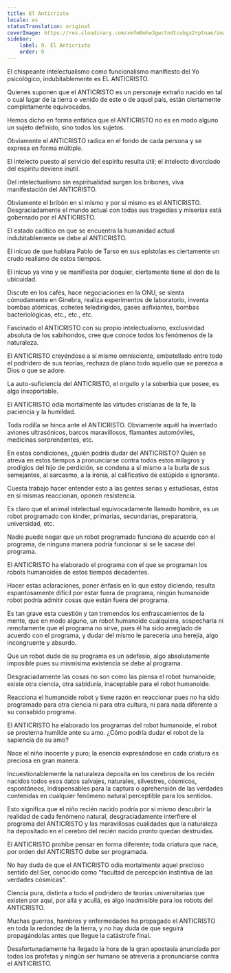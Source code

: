 ```yaml
---
title: El Anticristo
locale: es
statusTranslation: original
coverImage: https://res.cloudinary.com/xmfm6mhw3gwctndtcubgx2rptnae/image/upload/v1741354419/small_cover_la_gran_rebelion_28716e29d2.webp
sidebar:
    label: 9. El Anticristo
    order: 9
---
```

El chispeante intelectualismo como funcionalismo manifiesto del Yo psicológico, indubitablemente es EL ANTICRISTO.

Quienes suponen que el ANTICRISTO es un personaje extraño nacido en tal o cual lugar de la tierra o venido de este o de aquel país, están ciertamente completamente equivocados.

Hemos dicho en forma enfática que el ANTICRISTO no es en modo alguno un sujeto definido, sino todos los sujetos.

Obviamente el ANTICRISTO radica en el fondo de cada persona y se expresa en forma múltiple.

El intelecto puesto al servicio del espíritu resulta útil; el intelecto divorciado del espíritu deviene inútil.

Del intelectualismo sin espiritualidad surgen los bribones, viva manifestación del ANTICRISTO.

Obviamente el bribón en sí mismo y por si mismo es el ANTICRISTO. Desgraciadamente el mundo actual con todas sus tragedias y miserias está gobernado por el ANTICRISTO.

El estado caótico en que se encuentra la humanidad actual indubitablemente se debe al ANTICRISTO.

El inicuo de que hablara Pablo de Tarso en sus epístolas es ciertamente un crudo realismo de estos tiempos.

El inicuo ya vino y se manifiesta por doquier, ciertamente tiene el don de la ubicuidad.

Discute en los cafés, hace negociaciones en la ONU, se sienta cómodamente en Ginebra, realiza experimentos de laboratorio, inventa bombas atómicas, cohetes teledirigidos, gases asfixiantes, bombas bacteriológicas, etc., etc., etc.

Fascinado el ANTICRISTO con su propio intelectualismo, exclusividad absoluta de los sabihondos, cree que conoce todos los fenómenos de la naturaleza.

El ANTICRISTO creyéndose a sí mismo omnisciente, embotellado entre todo el podridero de sus teorías, rechaza de plano todo aquello que se parezca a Dios o que se adore.

La auto-suficiencia del ANTICRISTO, el orgullo y la soberbia que posee, es algo insoportable.

El ANTICRISTO odia mortalmente las virtudes cristianas de la fe, la paciencia y la humildad.

Toda rodilla se hinca ante el ANTICRISTO. Obviamente aquél ha inventado aviones ultrasónicos, barcos maravillosos, flamantes automóviles, medicinas sorprendentes, etc.

En estas condiciones, ¿quién podría dudar del ANTICRISTO? Quién se atreva en estos tiempos a pronunciarse contra todos estos milagros y prodigios del hijo de perdición, se condena a sí mismo a la burla de sus semejantes, al sarcasmo, a la ironía, al calificativo de estúpido e ignorante.

Cuesta trabajo hacer entender esto a las gentes serias y estudiosas, éstas en si mismas reaccionan, oponen resistencia.

Es claro que el animal intelectual equivocadamente llamado hombre, es un robot programado con kinder, primarias, secundarias, preparatoria, universidad, etc.

Nadie puede negar que un robot programado funciona de acuerdo con el programa, de ninguna manera podría funcionar si se le sacase del programa.

El ANTICRISTO ha elaborado el programa con el que se programan los robots humanoides de estos tiempos decadentes.

Hacer estas aclaraciones, poner énfasis en lo que estoy diciendo, resulta espantosamente difícil por estar fuera de programa, ningún humanoide robot podría admitir cosas que están fuera del programa.

Es tan grave esta cuestión y tan tremendos los enfrascamientos de la mente, que en modo alguno, un robot humanoide cualquiera, sospecharía ni remotamente que el programa no sirve, pues él ha sido arreglado de acuerdo con el programa, y dudar del mismo le parecería una herejía, algo incongruente y absurdo.

Que un robot dude de su programa es un adefesio, algo absolutamente imposible pues su mismísima existencia se debe al programa.

Desgraciadamente las cosas no son como las piensa el robot humanoide; existe otra ciencia, otra sabiduría, inaceptable para el robot humanoide.

Reacciona el humanoide robot y tiene razón en reaccionar pues no ha sido programado para otra ciencia ni para otra cultura, ni para nada diferente a su consabido programa.

El ANTICRISTO ha elaborado los programas del robot humanoide, el robot se prosterna humilde ante su amo. ¿Cómo podría dudar el robot de la sapiencia de su amo?

Nace el niño inocente y puro; la esencia expresándose en cada criatura es preciosa en gran manera.

Incuestionablemente la naturaleza deposita en los cerebros de los recién nacidos todos esos datos salvajes, naturales, silvestres, cósmicos, espontáneos, indispensables para la captura o aprehensión de las verdades contenidas en cualquier fenómeno natural perceptible para los sentidos.

Esto significa que el niño recién nacido podría por si mismo descubrir la realidad de cada fenómeno natural, desgraciadamente interfiere el programa del ANTICRISTO y las maravillosas cualidades que la naturaleza ha depositado en el cerebro del recién nacido pronto quedan destruidas.

El ANTICRISTO prohíbe pensar en forma diferente; toda criatura que nace, por orden del ANTICRISTO debe ser programada.

No hay duda de que el ANTICRISTO odia mortalmente aquel precioso sentido del Ser, conocido como "facultad de percepción instintiva de las verdades cósmicas".

Ciencia pura, distinta a todo el podridero de teorías universitarias que existen por aquí, por allá y acullá, es algo inadmisible para los robots del ANTICRISTO.

Muchas guerras, hambres y enfermedades ha propagado el ANTICRISTO en toda la redondez de la tierra, y no hay duda de que seguirá propagándolas antes que llegue la catástrofe final.

Desafortunadamente ha llegado la hora de la gran apostasía anunciada por todos los profetas y ningún ser humano se atrevería a pronunciarse contra el ANTICRISTO.
